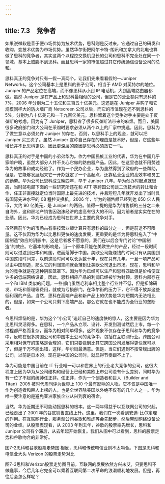 ```yaml
---
---
---
```

title: 7.3　竞争者
---



如果说微软是善于便市场优势为技术优势，思科则是反过来，它通过自己的研发和收购，变技术优势为市场优势。虽然华尔街把阿尔卡特-朗讯和加拿大的北电也算做了思科的竞争者，其实这两个以程控交换机见长的公司和思科不完全处在同一个领域，基本上威胁不到思科。而且思科一家的市值超过其它传统通信设备公司的总和。

思科真正的竞争对只有一假一真两个。让我们先来看看假的—Juniper Networks。这个公司基本上是思科的影子公司，相当于 AMD 对英特尔的地位。Juniper 的产品定位在高端，而不像思科从小到 IP 电话机，大到高端路由器都做。虽然 Juniper 是在产品上和思科最相似的公司，但是它的营业额只有思科的 7%，2006 年分别为二十五亿和三百五十亿美元。这还是在 Juniper 并购了和它规模同样大的防火墙厂商 Netscreen 公司以后，而它的市值现在还不到思科的 5%，分别为八十亿美元和一千九百亿美元。思科留着这个竞争对手主要是处于反垄断的考虑。因为有了 Juniper，思科省了很多反垄断法带来的麻烦。而且，美国很多政府部门和大公司在采购时要求必须从两个以上的厂家中挑选，因此，思科为了做生意以必须允许 Juniper 的存在。否则，以思科手上的现金，就可以把 Juniper 买三次了。虽然 Juniper 宣称自己存在的理由是技术好，但是，它这些年增长并不比思科更快，因此更深层的原因是思科必须放它一马。

思科真正的对手是中国的小弟弟华为。作为中国民族工业的代表，华为在中国几乎家喻户晓，虽然大部分人并不关心它做的路由器产品。因此，在这里也就不用赘述华为的故事和成功经验了。作为一个民办企业，华为虽然得到了政府的一些帮助，但是，它能够发展起来它一开办就定了一个高起点、还靠私营企业的高效率和员工的勤劳。华为公司比思科成立晚四年，早于 Juniper 八年。华为创办时起点就很高，当时邮电部下面的一些研究所还在和 ATT 等跨国公司谈二流技术的转让和合作，任正非直接就定位当时国际上最先进的技术，并且短短几年就开发出了当时具有国际先进水平的 08 程控交换机。2006 年，华为的销售额已经到达 650 亿人民币，大约 90 亿美元，是 Juniper 的两倍。值得一提的是华为销售额的三分之二来自海外，这和房地产销售因泡沫经济的虚高有很大的不同，因为前者是实实在在的业绩。因此，华为已经成为思科在世界上主要的竞争对手。

虽然目前华为的市场占有率按营业额计算只有思科的四分之一，但是前途不可限量。这不仅因为华为以比思科更快的速度发展，更重要的是华为将思科拖入了“中国制造”效应的阴影中，这是后者极不愿意的。我们在以后会专门讨论“中国制造”的效应。它基本的影响是，当一个原本只能在美欧生产的产品，经过一段时间则可以过渡到日本和韩国，进而落脚于中国。美欧公司能赚钱的时间只有从美国到中国这段时间差，以前这段时间可以长达数十年，现在只有几年。一旦一项产品可以由中国制造，那么它的利润空间就会薄到让美欧公司退出市场。现在，思科和华为的竞争就是在这种阴影笼罩下。因为华为已经可以生产和思科匹敌但是价格便宜许多的低端网络设备，因此，思科相应产品的利润已经被华为封顶。思科内部存在一个和 IBM 类似的问题，一些部门虽然毛利率相比整个行业并不低，但是扣除研发、市场和管理等费用，就成为亏损部门。在华尔街的压力下，它不得不放弃这些低利润的产品。当然，思科在高端产品和新产品上的优势是华为短期内无法相比的，但是，如果一个公司只剩下高端产品，那么它就在也不能成为全行业的垄断者。

令思科烦恼的是，华为这个“小公司”追赶自己的速度快的惊人，这主要是因为华为比思科灵活得多。在思科，一个产品从立项、设计、开发到测试然后上市，每一个过程都严格而复杂，而华为相对简单得多。这种现象不仅存在于思科和华为的竞争中，反映在很多跨国公司和中国本土公司的竞争中，包括在互联网行业。跨国公司采用相对保守的策略是合理的，它们只要做到比其它跨国公司发展得更快就可以了，但是千万不能出错，这样，华尔街最满意。但是，当它们遇到不按常规出牌的公司，以前是日本的，现在是中国的公司时，就显得节奏跟不上了。

华为可能是中国目前在 IT 行业唯一可以和世界上的行业老大竞争的公司，这很大程度上因为华为从公司结构和经营上已经和美欧上市公司没有什么差别，同时华为有一位了不起的统帅任正非。任正非，作为一个创造者和巨人（Builder and Titan）2005 被时代周刊评为世界上 100 个最有影响的人物。它不仅是中国唯一作为创造者和巨人上榜的人，也是全世界除美国以外绝不仅有的几个人之一。华为唯一要注意的是避免亚洲家族企业从兴到衰的宿命。

当然，华为近期还不可能动摇思科的根本。这一两年得益于以互联网公司的兴起，已经走出了 2001 年的谷底销售直线上升。这里，我们在一次看到安迪-比尔定理的作用。在互联网行业，服务型公司谷歌和雅虎等会先起步，然后带动网络设备公司的业绩。从股票表现看，从 2003 年到去年，谷歌的股票率先增长，思科和 Juniper 公司有个滞后，从去年起开始恢复。我们从图中可以看到，思科的股票走势和谷歌吻合的非常好。



图7-2思科和谷歌股票走势图 相反，思科和传统电信业则不太吻合。下图是思科和电信业大头 Verizon 的股票走势对比



图7-3思科和Verizon股票走势图目前，互联网的发展依然方兴未艾，只要思科不做蠢事，今后几年它完全可以乘着互联网第二次革命的浪潮顺利地发展。但是，再往后会怎么样呢？